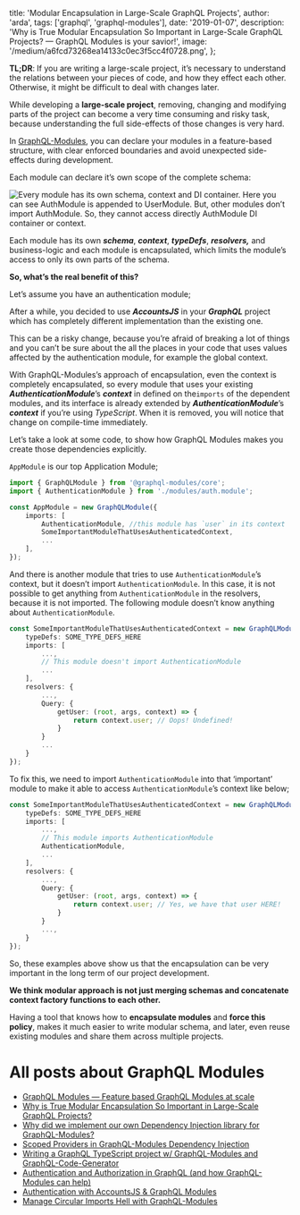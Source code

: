 
  title: 'Modular Encapsulation in Large-Scale GraphQL Projects',
  author: 'arda',
  tags: ['graphql', 'graphql-modules'],
  date: '2019-01-07',
  description:
    'Why is True Modular Encapsulation So Important in Large-Scale GraphQL Projects? — GraphQL Modules is your savior!',
  image: '/medium/a6fcd73268ea14133c0ec3f5cc4f0728.png',
};


**TL;DR**: If you are writing a large-scale project, it’s necessary to understand the relations between your pieces of code, and how they effect each other. Otherwise, it might be difficult to deal with changes later.

While developing a **large-scale project**, removing, changing and modifying parts of the project can become a very time consuming and risky task, because understanding the full side-effects of those changes is very hard.

In [GraphQL-Modules](https://graphql-modules.com/), you can declare your modules in a feature-based structure, with clear enforced boundaries and avoid unexpected side-effects during development.

Each module can declare it’s own scope of the complete schema:

![](/medium/c806f0ae70dca7a4d1e434736f241ed5.png 'Every module has its own schema, context and DI container. Here you can see AuthModule is appended to UserModule. But, other modules don’t import AuthModule. So, they cannot access directly AuthModule DI container or context.')

Each module has its own **_schema_**, **_context_**, **_typeDefs_**, **_resolvers,_** and business-logic and each module is encapsulated, which limits the module’s access to only its own parts of the schema.

**So, what’s the real benefit of this?**

Let’s assume you have an authentication module;

After a while, you decided to use **_AccountsJS_** in your **_GraphQL_** project which has completely different implementation than the existing one.

This can be a risky change, because you’re afraid of breaking a lot of things and you can’t be sure about the all the places in your code that uses values affected by the authentication module, for example the global context.

With GraphQL-Modules’s approach of encapsulation, even the context is completely encapsulated, so every module that uses your existing **_AuthenticationModule_**’s **_context_** in defined on the`imports` of the dependent modules, and its interface is already extended by **_AuthenticationModule_**’s **_context_** if you’re using _TypeScript_. When it is removed, you will notice that change on compile-time immediately.

Let’s take a look at some code, to show how GraphQL Modules makes you create those dependencies explicitly.

`AppModule` is our top Application Module;

```typescript
import { GraphQLModule } from '@graphql-modules/core';
import { AuthenticationModule } from './modules/auth.module';

const AppModule = new GraphQLModule({
    imports: [
        AuthenticationModule, //this module has `user` in its context
        SomeImportantModuleThatUsesAuthenticatedContext,
        ...
    ],
});

```

And there is another module that tries to use `AuthenticationModule`’s context, but it doesn’t import `AuthenticationModule`. In this case, it is not possible to get anything from `AuthenticationModule` in the resolvers, because it is not imported. The following module doesn’t know anything about `AuthenticationModule`.

```typescript
const SomeImportantModuleThatUsesAuthenticatedContext = new GraphQLModule({
    typeDefs: SOME_TYPE_DEFS_HERE
    imports: [
        ...,
        // This module doesn't import AuthenticationModule
        ...
    ],
    resolvers: {
        ...,
        Query: {
            getUser: (root, args, context) => {
                return context.user; // Oops! Undefined!
            }
        }
        ...
    }
});
```

To fix this, we need to import `AuthenticationModule` into that ‘important’ module to make it able to access `AuthenticationModule`’s context like below;

```typescript
const SomeImportantModuleThatUsesAuthenticatedContext = new GraphQLModule({
    typeDefs: SOME_TYPE_DEFS_HERE
    imports: [
        ...,
        // This module imports AuthenticationModule
        AuthenticationModule,
        ...
    ],
    resolvers: {
        ...,
        Query: {
            getUser: (root, args, context) => {
                return context.user; // Yes, we have that user HERE!
            }
        }
        ...,
    }
});
```

So, these examples above show us that the encapsulation can be very important in the long term of our project development.

**We think modular approach is not just merging schemas and concatenate context factory functions to each other.**

Having a tool that knows how to **encapsulate modules** and **force this policy**, makes it much easier to write modular schema, and later, even reuse existing modules and share them across multiple projects.

# All posts about GraphQL Modules

- [GraphQL Modules — Feature based GraphQL Modules at scale](/blog/graphql-modules)
- [Why is True Modular Encapsulation So Important in Large-Scale GraphQL Projects?](/blog/modular-encapsulation-graphql-modules)
- [Why did we implement our own Dependency Injection library for GraphQL-Modules?](/blog/dependency-injection-library-in-graphql-modules)
- [Scoped Providers in GraphQL-Modules Dependency Injection](/blog/graphql-modules-scoped-providers)
- [Writing a GraphQL TypeScript project w/ GraphQL-Modules and GraphQL-Code-Generator](/blog/graphql-typescript-modules-codegen)
- [Authentication and Authorization in GraphQL (and how GraphQL-Modules can help)](/blog/graphql-modules-auth)
- [Authentication with AccountsJS & GraphQL Modules](/blog/accountsjs-graphql-modules)
- [Manage Circular Imports Hell with GraphQL-Modules](/blog/manage-circular-imports-hell-in-graphql-modules)
